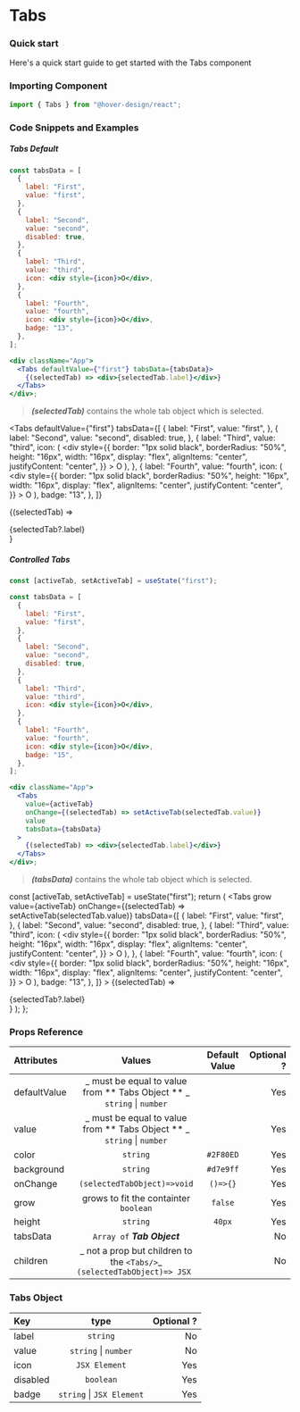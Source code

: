 # Tabs

### Quick start

Here's a quick start guide to get started with the Tabs component

### Importing Component

```jsx
import { Tabs } from "@hover-design/react";
```

### Code Snippets and Examples

##### Tabs Default


```jsx
const tabsData = [
  {
    label: "First",
    value: "first",
  },
  {
    label: "Second",
    value: "second",
    disabled: true,
  },
  {
    label: "Third",
    value: "third",
    icon: <div style={icon}>O</div>,
  },
  {
    label: "Fourth",
    value: "fourth",
    icon: <div style={icon}>O</div>,
    badge: "13",
  },
];

<div className="App">
  <Tabs defaultValue={"first"} tabsData={tabsData}>
    {(selectedTab) => <div>{selectedTab.label}</div>}
  </Tabs>
</div>;
```

> **_(selectedTab)_** contains the whole tab object which is selected.

<Tabs
  defaultValue={"first"}
  tabsData={[
    {
      label: "First",
      value: "first",
    },
    {
      label: "Second",
      value: "second",
      disabled: true,
    },
    {
      label: "Third",
      value: "third",
      icon: (
        <div
          style={{
            border: "1px solid black",
            borderRadius: "50%",
            height: "16px",
            width: "16px",
            display: "flex",
            alignItems: "center",
            justifyContent: "center",
          }}
        >
          O
        </div>
      ),
    },
    {
      label: "Fourth",
      value: "fourth",
      icon: (
        <div
          style={{
            border: "1px solid black",
            borderRadius: "50%",
            height: "16px",
            width: "16px",
            display: "flex",
            alignItems: "center",
            justifyContent: "center",
          }}
        >
          O
        </div>
      ),
      badge: "13",
    },
  ]}
>
  {(selectedTab) => <div>{selectedTab?.label}</div>}
</Tabs>

##### Controlled Tabs

```jsx
const [activeTab, setActiveTab] = useState("first");

const tabsData = [
  {
    label: "First",
    value: "first",
  },
  {
    label: "Second",
    value: "second",
    disabled: true,
  },
  {
    label: "Third",
    value: "third",
    icon: <div style={icon}>O</div>,
  },
  {
    label: "Fourth",
    value: "fourth",
    icon: <div style={icon}>O</div>,
    badge: "15",
  },
];

<div className="App">
  <Tabs
    value={activeTab}
    onChange={(selectedTab) => setActiveTab(selectedTab.value)}
    value
    tabsData={tabsData}
  >
    {(selectedTab) => <div>{selectedTab.label}</div>}
  </Tabs>
</div>;
```

> **_(tabsData)_** contains the whole tab object which is selected.

  const [activeTab, setActiveTab] = useState("first");
  return (
    <Tabs
      grow
      value={activeTab}
      onChange={(selectedTab) => setActiveTab(selectedTab.value)}
      tabsData={[
        {
          label: "First",
          value: "first",
        },
        {
          label: "Second",
          value: "second",
          disabled: true,
        },
        {
          label: "Third",
          value: "third",
          icon: (
            <div
              style={{
                border: "1px solid black",
                borderRadius: "50%",
                height: "16px",
                width: "16px",
                display: "flex",
                alignItems: "center",
                justifyContent: "center",
              }}
            >
              O
            </div>
          ),
        },
        {
          label: "Fourth",
          value: "fourth",
          icon: (
            <div
              style={{
                border: "1px solid black",
                borderRadius: "50%",
                height: "16px",
                width: "16px",
                display: "flex",
                alignItems: "center",
                justifyContent: "center",
              }}
            >
              O
            </div>
          ),
          badge: "13",
        },
      ]}
    >
      {(selectedTab) => <div>{selectedTab?.label}</div>}
    </Tabs>
  );
};

<App />

### Props Reference

| Attributes   |                                      Values                                      | Default Value | Optional ? |
| :----------- | :------------------------------------------------------------------------------: | :-----------: | ---------: |
| defaultValue | _ must be equal to value from ** Tabs Object ** _ <br/> `string` &#124; `number` |               |        Yes |
| value        | _ must be equal to value from ** Tabs Object ** _ <br/> `string` &#124; `number` |               |        Yes |
| color        |                                     `string`                                     |   `#2F80ED`   |        Yes |
| background   |                                     `string`                                     |   `#d7e9ff`   |        Yes |
| onChange     |                           `(selectedTabObject)=>void`                            |   `()=>{}`    |        Yes |
| grow         |                      grows to fit the containter `boolean`                       |    `false`    |        Yes |
| height       |                                     `string`                                     |    `40px`     |        Yes |
| tabsData     |                           `Array of` **_Tab Object_**                            |               |         No |
| children     |  _ not a prop but children to the `<Tabs/>`_ <br/> `(selectedTabObject)=> JSX `  |               |         No |

### Tabs Object

| Key      |             type              | Optional ? |
| :------- | :---------------------------: | ---------: |
| label    |           `string`            |         No |
| value    |   `string` &#124; `number`    |         No |
| icon     |         `JSX Element`         |        Yes |
| disabled |           `boolean`           |        Yes |
| badge    | `string` &#124; `JSX Element` |        Yes |
